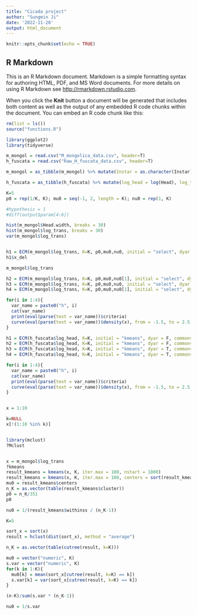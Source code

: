 ---
title: "Cicada project"
author: "Sungmin Ji"
date: '2022-11-20'
output: html_document
---

```{r setup, include=FALSE}
knitr::opts_chunk$set(echo = TRUE)
```

## R Markdown

This is an R Markdown document. Markdown is a simple formatting syntax for authoring HTML, PDF, and MS Word documents. For more details on using R Markdown see <http://rmarkdown.rstudio.com>.

When you click the **Knit** button a document will be generated that includes both content as well as the output of any embedded R code chunks within the document. You can embed an R code chunk like this:

```{r}
rm(list = ls())
source("functions.R")

library(ggplot2)
library(tidyverse)

m_mongol = read.csv("M_mongolica_data.csv", header=T)
h_fuscata = read.csv("Raw_H_fuscata_data.csv", header=T)

m_mongol = as_tibble(m_mongol) %>% mutate(Instar = as.character(Instar)) %>% mutate(log_trans = log(Head.width))

h_fuscata = as_tibble(h_fuscata) %>% mutate(log_head = log(Head), log_thorax = log(Thorax), log_abdomen = log(Abdomen), log_body = log(Body))
```




```{r}

K=5
p0 = rep(1/K, K); mu0 = seq(-1, 2, length = K); nu0 = rep(1, K)

#hypothesis = 1
#diff(output$param[4:6])

hist(m_mongol$Head.width, breaks = 30)
hist(m_mongol$log_trans, breaks = 30)
var(m_mongol$log_trans)


h1 = ECM(m_mongol$log_trans, K=K, p0,mu0,nu0, initial = "select", dyar = F, commonvar = F, delete = c(1,2))
h1$x_del

m_mongol$log_trans

h2 = ECM(m_mongol$log_trans, K=K, p0,mu0,nu0[1], initial = "select", dyar = F, commonvar = T, delete = c(1,2))
h3 = ECM(m_mongol$log_trans, K=K, p0,mu0,nu0, initial = "select", dyar = T, commonvar = F, delete = c(1,2))
h4 = ECM(m_mongol$log_trans, K=K, p0,mu0,nu0[1], initial = "select", dyar = T, commonvar = T, delete = c(1,2))

for(i in 1:4){
  var_name = paste0("h", i)
  cat(var_name)
  print(eval(parse(text = var_name))$criteria)
  curve(eval(parse(text = var_name))$density(x), from = -1.5, to = 2.5, main = paste("Estimated density of Hypothesis", i, "for M. mongolia"))
}

h1 = ECM(h_fuscata$log_head, K=K, initial = "kmeans", dyar = F, commonvar = F)
h2 = ECM(h_fuscata$log_head, K=K, initial = "kmeans", dyar = F, commonvar = T)
h3 = ECM(h_fuscata$log_head, K=K, initial = "kmeans", dyar = T, commonvar = F)
h4 = ECM(h_fuscata$log_head, K=K, initial = "kmeans", dyar = T, commonvar = T)

for(i in 1:4){
  var_name = paste0("h", i)
  cat(var_name)
  print(eval(parse(text = var_name))$criteria)
  curve(eval(parse(text = var_name))$density(x), from = -1.5, to = 2.5, main = paste("Estimated density of Hypothesis", i, "for H. fuscata"))
}


x = 1:10

k=NULL
x[!(1:10 %in% k)]


library(mclust)
?Mclust



```



```{r}
x = m_mongol$log_trans
?kmeans
result_kmeans = kmeans(x, K, iter.max = 100, nstart = 1000)
result_kmeans = kmeans(x, K, iter.max = 100, centers = sort(result_kmeans$centers))
mu0 = result_kmeans$centers
n_K = as.vector(table(result_kmeans$cluster))
p0 = n_K/351
p0

nu0 = 1/(result_kmeans$withinss / (n_K-1))

K=5

sort_x = sort(x)
result = hclust(dist(sort_x), method = "average")

n_K = as.vector(table(cutree(result, k=K)))

mu0 = vector("numeric", K)
s.var = vector("numeric", K)
for(k in 1:K){
  mu0[k] = mean(sort_x[cutree(result, k=K) == k])
  s.var[k] = var(sort_x[cutree(result, k=K) == k])
}

(n-K)/sum(s.var * (n_K-1))

nu0 = 1/s.var





```